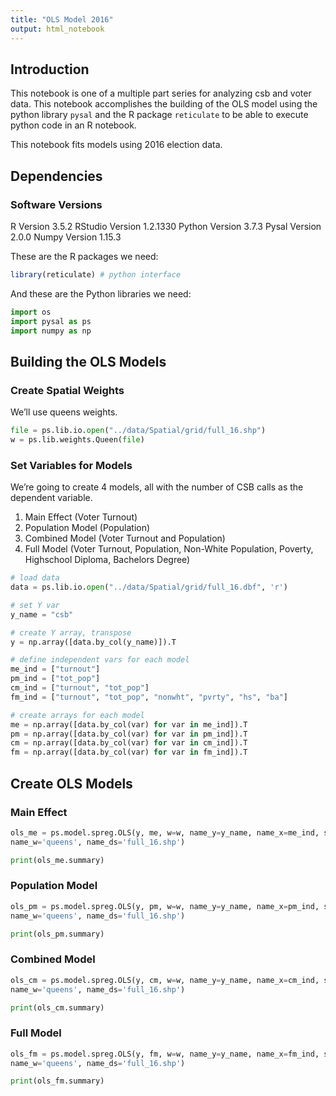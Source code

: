 ```yaml
---
title: "OLS Model 2016"
output: html_notebook
---
```


## Introduction
This notebook is one of a multiple part series for analyzing csb and voter data. This notebook accomplishes the building of the OLS model using the python library `pysal` and the R package `reticulate` to be able to execute python code in an R notebook.

This notebook fits models using 2016 election data.

## Dependencies

### Software Versions
R Version 3.5.2
RStudio Version 1.2.1330
Python Version 3.7.3
Pysal Version 2.0.0
Numpy Version 1.15.3

These are the R packages we need:
```r
library(reticulate) # python interface
```

And these are the Python libraries we need:

```python
import os
import pysal as ps
import numpy as np
```

## Building the OLS Models
### Create Spatial Weights
We'll use queens weights.
```python
file = ps.lib.io.open("../data/Spatial/grid/full_16.shp")
w = ps.lib.weights.Queen(file)

```

### Set Variables for Models
We're going to create 4 models, all with the number of CSB calls as the dependent variable.

1. Main Effect (Voter Turnout)
2. Population Model (Population) 
3. Combined Model (Voter Turnout and Population)
4. Full Model (Voter Turnout, Population, Non-White Population, Poverty, Highschool Diploma, Bachelors Degree)

```python
# load data
data = ps.lib.io.open("../data/Spatial/grid/full_16.dbf", 'r')

# set Y var
y_name = "csb"

# create Y array, transpose
y = np.array([data.by_col(y_name)]).T 

# define independent vars for each model
me_ind = ["turnout"]
pm_ind = ["tot_pop"]
cm_ind = ["turnout", "tot_pop"]
fm_ind = ["turnout", "tot_pop", "nonwht", "pvrty", "hs", "ba"]

# create arrays for each model
me = np.array([data.by_col(var) for var in me_ind]).T
pm = np.array([data.by_col(var) for var in pm_ind]).T
cm = np.array([data.by_col(var) for var in cm_ind]).T
fm = np.array([data.by_col(var) for var in fm_ind]).T

```

## Create OLS Models
### Main Effect
```python
ols_me = ps.model.spreg.OLS(y, me, w=w, name_y=y_name, name_x=me_ind, spat_diag=True, moran=True,
name_w='queens', name_ds='full_16.shp')

print(ols_me.summary)
```

### Population Model
```python
ols_pm = ps.model.spreg.OLS(y, pm, w=w, name_y=y_name, name_x=pm_ind, spat_diag=True, moran=True,
name_w='queens', name_ds='full_16.shp')

print(ols_pm.summary)
```

### Combined Model
```python
ols_cm = ps.model.spreg.OLS(y, cm, w=w, name_y=y_name, name_x=cm_ind, spat_diag=True, moran=True,
name_w='queens', name_ds='full_16.shp')

print(ols_cm.summary)
```

### Full Model
```python
ols_fm = ps.model.spreg.OLS(y, fm, w=w, name_y=y_name, name_x=fm_ind, spat_diag=True, moran=True,
name_w='queens', name_ds='full_16.shp')

print(ols_fm.summary)
```